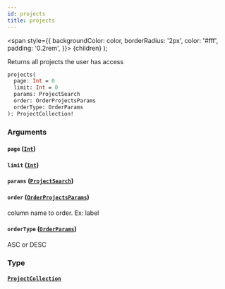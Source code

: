 ```yaml
---
id: projects
title: projects
---
```


<span
style={{
      backgroundColor: color,
      borderRadius: '2px',
      color: '#fff',
      padding: '0.2rem',
    }}>
{children}
</span>
);

Returns all projects the user has access

```graphql
projects(
  page: Int = 0
  limit: Int = 0
  params: ProjectSearch
  order: OrderProjectsParams
  orderType: OrderParams
): ProjectCollection!

```

### Arguments

#### `page` ([`Int`](/api/scalars/int))

#### `limit` ([`Int`](/api/scalars/int))

#### `params` ([`ProjectSearch`](/api/inputs/project-search))

#### `order` ([`OrderProjectsParams`](/api/enums/order-projects-params))

column name to order. Ex: label

#### `orderType` ([`OrderParams`](/api/enums/order-params))

ASC or DESC

### Type

#### [`ProjectCollection`](/api/objects/project-collection)
